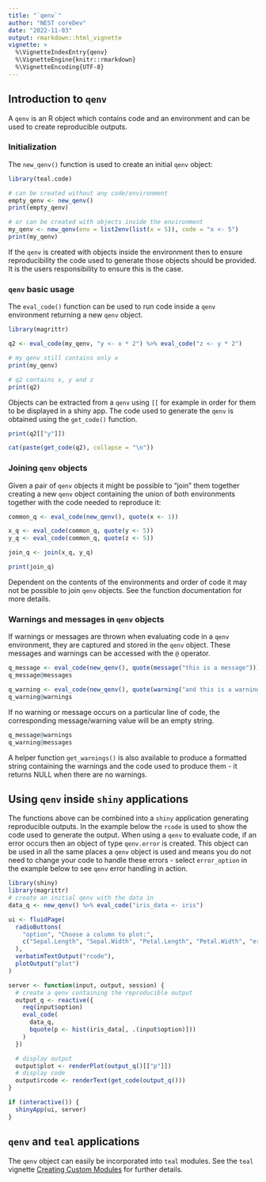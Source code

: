 ```yaml
---
title: "`qenv`"
author: "NEST coreDev"
date: "2022-11-03"
output: rmarkdown::html_vignette
vignette: >
  %\VignetteIndexEntry{qenv}
  %\VignetteEngine{knitr::rmarkdown}
  %\VignetteEncoding{UTF-8}
---
```


## Introduction to `qenv`

A `qenv` is an R object which contains code and an environment and can be used to create reproducible outputs.

### Initialization

The `new_qenv()` function is used to create an initial `qenv` object:

```r
library(teal.code)

# can be created without any code/environment
empty_qenv <- new_qenv()
print(empty_qenv)

# or can be created with objects inside the environment
my_qenv <- new_qenv(env = list2env(list(x = 5)), code = "x <- 5")
print(my_qenv)
```

If the `qenv` is created with objects inside the environment then to ensure reproducibility the code used to generate those objects should be provided. It is the users responsibility to ensure this is the case.

### `qenv` basic usage

The `eval_code()` function can be used to run code inside a `qenv` environment returning a new `qenv` object.  

```r
library(magrittr)

q2 <- eval_code(my_qenv, "y <- x * 2") %>% eval_code("z <- y * 2")

# my_qenv still contains only x
print(my_qenv)

# q2 contains x, y and z
print(q2)
```

Objects can be extracted from a `qenv` using `[[` for example in order for them to be displayed in a shiny app. The code used to generate the `qenv` is obtained using the `get_code()` function.

```r
print(q2[["y"]])

cat(paste(get_code(q2), collapse = "\n"))
```
### Joining `qenv` objects

Given a pair of `qenv` objects it might be possible to "join" them together creating a new `qenv` object containing the union of both environments together with the code needed to reproduce it:

```r
common_q <- eval_code(new_qenv(), quote(x <- 1))

x_q <- eval_code(common_q, quote(y <- 5))
y_q <- eval_code(common_q, quote(z <- 5))

join_q <- join(x_q, y_q)

print(join_q)
```

Dependent on the contents of the environments and order of code it may not be possible to join `qenv` objects. See the function documentation for more details.

### Warnings and messages in `qenv` objects

If warnings or messages are thrown when evaluating code in a `qenv` environment, they are captured and stored in the  `qenv` object. These messages and warnings can be accessed with the `@` operator.

```r
q_message <- eval_code(new_qenv(), quote(message("this is a message")))
q_message@messages

q_warning <- eval_code(new_qenv(), quote(warning("and this is a warning")))
q_warning@warnings
```

If no warning or message occurs on a particular line of code, the corresponding message/warning value will be an empty string.

```r
q_message@warnings
q_warning@messages
```

A helper function `get_warnings()` is also available to produce a formatted string containing the warnings and the code used to produce them - it returns NULL when there are no warnings.

## Using `qenv` inside `shiny` applications

The functions above can be combined into a `shiny` application generating reproducible outputs. In the example below the `rcode` is used to show the code used to generate the output.
When using a `qenv` to evaluate code, if an error occurs then an object of type `qenv.error` is created. This object can be used in all the same places a `qenv` object is used and means you do not need to change your code to handle these errors - select `error_option` in the example below to see `qenv` error handling in action. 

```r
library(shiny)
library(magrittr)
# create an initial qenv with the data in
data_q <- new_qenv() %>% eval_code("iris_data <- iris")

ui <- fluidPage(
  radioButtons(
    "option", "Choose a column to plot:",
    c("Sepal.Length", "Sepal.Width", "Petal.Length", "Petal.Width", "error_option")
  ),
  verbatimTextOutput("rcode"),
  plotOutput("plot")
)

server <- function(input, output, session) {
  # create a qenv containing the reproducible output
  output_q <- reactive({
    req(input$option)
    eval_code(
      data_q,
      bquote(p <- hist(iris_data[, .(input$option)]))
    )
  })

  # display output
  output$plot <- renderPlot(output_q()[["p"]])
  # display code
  output$rcode <- renderText(get_code(output_q()))
}

if (interactive()) {
  shinyApp(ui, server)
}
```


## `qenv` and `teal` applications

The `qenv` object can easily be incorporated into `teal` modules. See the `teal` vignette [Creating Custom Modules](https://insightsengineering.github.io/teal/main/articles/creating-custom-modules.html) for further details.
